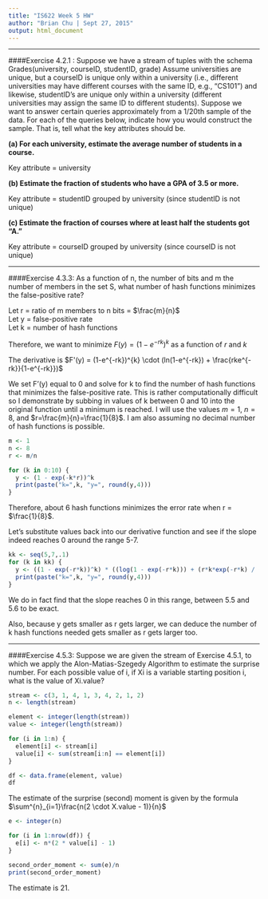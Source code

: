 ```yaml
---
title: "IS622 Week 5 HW"
author: "Brian Chu | Sept 27, 2015"
output: html_document
---
```


****

####Exercise 4.2.1 : Suppose we have a stream of tuples with the schema Grades(university, courseID, studentID, grade) Assume universities are unique, but a courseID is unique only within a university (i.e., different universities may have different courses with the same ID, e.g., “CS101”) and likewise, studentID’s are unique only within a university (different universities may assign the same ID to different students). Suppose we want to answer certain queries approximately from a 1/20th sample of the data. For each of the queries below, indicate how you would construct the sample. That is, tell what the key attributes should be.  
  
**(a) For each university, estimate the average number of students in a course.**  
    
Key attribute = university  
    
**(b) Estimate the fraction of students who have a GPA of 3.5 or more.**  
    
Key attribute = studentID grouped by university (since studentID is not unique)   
  
**(c) Estimate the fraction of courses where at least half the students got “A.”**  
    
Key attribute = courseID grouped by university (since courseID is not unique)       
  
****
  
####Exercise 4.3.3: As a function of n, the number of bits and m the number of members in the set S, what number of hash functions minimizes the false-positive rate?  
  
Let r = ratio of m members to n bits = $\frac{m}{n}$  
Let y = false-positive rate  
Let k = number of hash functions  
  
Therefore, we want to minimize $F(y) = (1-e^{-rk})^{k}$ as a function of $r$ and $k$  
  
The derivative is $F'(y) = (1-e^{-rk})^{k} \cdot (ln(1-e^{-rk}) + \frac{rke^{-rk}}{1-e^{-rk}})$  
  
We set F'(y) equal to 0 and solve for k to find the number of hash functions that minimizes the false-positive rate. This is rather computationally difficult so I demonstrate by subbing in values of k between 0 and 10 into the original function until a minimum is reached. I will use the values $m=1$, $n=8$, and $r=\frac{m}{n}=\frac{1}{8}$. I am also assuming no decimal number of hash functions is possible.  

```r
m <- 1
n <- 8
r <- m/n

for (k in 0:10) {
  y <- (1 - exp(-k*r))^k
  print(paste("k=",k, "y=", round(y,4)))
}
```

Therefore, about 6 hash functions minimizes the error rate when r = $\frac{1}{8}$.  
  
Let's substitute values back into our derivative function and see if the slope indeed reaches 0 around the range 5-7.  

```r
kk <- seq(5,7,.1)
for (k in kk) {
  y <- ((1 - exp(-r*k))^k) * ((log(1 - exp(-r*k))) + (r*k*exp(-r*k) / (1-exp(-r*k))))
  print(paste("k=",k, "y=", round(y,4)))
}
```

We do in fact find that the slope reaches 0 in this range, between 5.5 and 5.6 to be exact.  
  
Also, because y gets smaller as r gets larger, we can deduce the number of k hash functions needed gets smaller as r gets larger too.  
  
****
  
####Exercise 4.5.3: Suppose we are given the stream of Exercise 4.5.1, to which we apply the Alon-Matias-Szegedy Algorithm to estimate the surprise number. For each possible value of i, if Xi is a variable starting position i, what is the value of Xi.value?  
  
```r
stream <- c(3, 1, 4, 1, 3, 4, 2, 1, 2)
n <- length(stream)

element <- integer(length(stream))
value <- integer(length(stream))

for (i in 1:n) {
  element[i] <- stream[i]
  value[i] <- sum(stream[i:n] == element[i])
}

df <- data.frame(element, value)
df
```

The estimate of the surprise (second) moment is given by the formula $\sum^{n}_{i=1}\frac{n(2 \cdot X.value - 1)}{n}$  
  
```r
e <- integer(n)

for (i in 1:nrow(df)) {
  e[i] <- n*(2 * value[i] - 1)
}

second_order_moment <- sum(e)/n
print(second_order_moment)
```

The estimate is 21. 